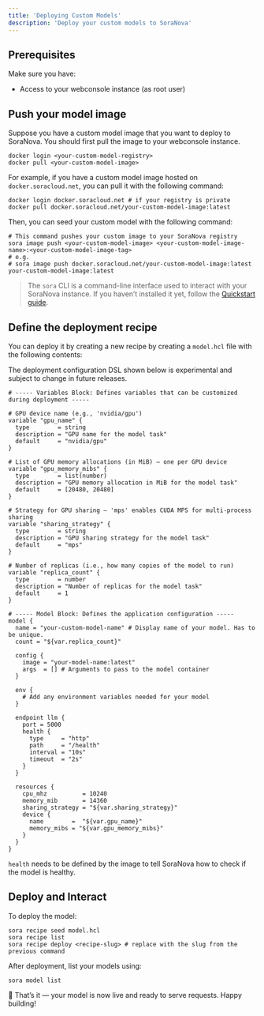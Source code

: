 ```yaml
---
title: 'Deploying Custom Models'
description: 'Deploy your custom models to SoraNova'
---
```


## Prerequisites
Make sure you have:
- Access to your webconsole instance (as root user)

## Push your model image

Suppose you have a custom model image that you want to deploy to SoraNova. You should first pull the image to your webconsole instance.

```shell
docker login <your-custom-model-registry>
docker pull <your-custom-model-image>
```

For example, if you have a custom model image hosted on `docker.soracloud.net`, you can pull it with the following command:

```shell
docker login docker.soracloud.net # if your registry is private
docker pull docker.soracloud.net/your-custom-model-image:latest
```

Then, you can seed your custom model with the following command:

```shell
# This command pushes your custom image to your SoraNova registry
sora image push <your-custom-model-image> <your-custom-model-image-name>:<your-custom-model-image-tag>
# e.g.
# sora image push docker.soracloud.net/your-custom-model-image:latest your-custom-model-image:latest
```

> The `sora` CLI is a command-line interface used to interact with your SoraNova instance. If you haven’t installed it yet, follow the [Quickstart guide](/quickstart).


## Define the deployment recipe

You can deploy it by creating a new recipe by creating a `model.hcl` file with the following contents:

<Warning>
The deployment configuration DSL shown below is experimental and subject to change in future releases.
</Warning>

```hcl
# ----- Variables Block: Defines variables that can be customized during deployment -----

# GPU device name (e.g., 'nvidia/gpu')
variable "gpu_name" {
  type        = string
  description = "GPU name for the model task"
  default     = "nvidia/gpu"
}

# List of GPU memory allocations (in MiB) — one per GPU device
variable "gpu_memory_mibs" {
  type        = list(number)
  description = "GPU memory allocation in MiB for the model task"
  default     = [20480, 20480]
}

# Strategy for GPU sharing — 'mps' enables CUDA MPS for multi-process sharing
variable "sharing_strategy" {
  type        = string
  description = "GPU sharing strategy for the model task"
  default     = "mps"
}

# Number of replicas (i.e., how many copies of the model to run)
variable "replica_count" {
  type        = number
  description = "Number of replicas for the model task"
  default     = 1
}

# ----- Model Block: Defines the application configuration -----
model {
  name = "your-custom-model-name" # Display name of your model. Has to be unique.
  count = "${var.replica_count}"
  
  config {
    image = "your-model-name:latest"
    args  = [] # Arguments to pass to the model container
  }

  env {
    # Add any environment variables needed for your model
  }

  endpoint llm {
    port = 5000
    health {
      type     = "http"
      path     = "/health"
      interval = "10s"
      timeout  = "2s"
    }
  }

  resources {
    cpu_mhz          = 10240
    memory_mib       = 14360
    sharing_strategy = "${var.sharing_strategy}"
    device {
      name        =  "${var.gpu_name}"
      memory_mibs = "${var.gpu_memory_mibs}"
    }
  }
}

```
<Note>`health` needs to be defined by the image to tell SoraNova how to check if the model is healthy.</Note>

## Deploy and Interact

To deploy the model:

```shell
sora recipe seed model.hcl
sora recipe list
sora recipe deploy <recipe-slug> # replace with the slug from the previous command
```

After deployment, list your models using:

```shell
sora model list
```

🎉 That’s it — your model is now live and ready to serve requests. Happy building!